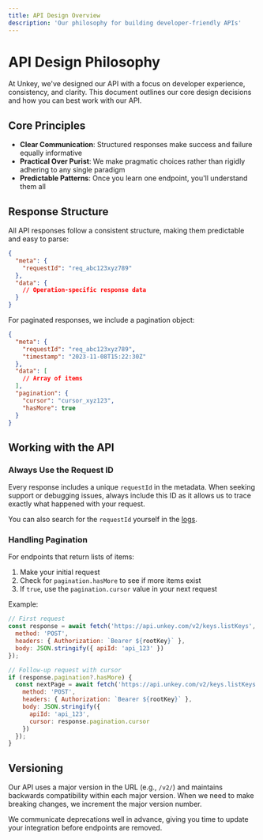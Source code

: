 ```yaml
---
title: API Design Overview
description: 'Our philosophy for building developer-friendly APIs'
---
```


# API Design Philosophy

At Unkey, we've designed our API with a focus on developer experience, consistency, and clarity. This document outlines our core design decisions and how you can best work with our API.

## Core Principles

- **Clear Communication**: Structured responses make success and failure equally informative
- **Practical Over Purist**: We make pragmatic choices rather than rigidly adhering to any single paradigm
- **Predictable Patterns**: Once you learn one endpoint, you'll understand them all

## Response Structure

All API responses follow a consistent structure, making them predictable and easy to parse:

```json
{
  "meta": {
    "requestId": "req_abc123xyz789"
  },
  "data": {
    // Operation-specific response data
  }
}
```

For paginated responses, we include a pagination object:

```json
{
  "meta": {
    "requestId": "req_abc123xyz789",
    "timestamp": "2023-11-08T15:22:30Z"
  },
  "data": [
    // Array of items
  ],
  "pagination": {
    "cursor": "cursor_xyz123",
    "hasMore": true
  }
}
```

## Working with the API

### Always Use the Request ID

Every response includes a unique `requestId` in the metadata. When seeking support or debugging issues, always include this ID as it allows us to trace exactly what happened with your request.

You can also search for the `requestId` yourself in the [logs](https://app.unkey.com/logs).

### Handling Pagination

For endpoints that return lists of items:

1. Make your initial request
2. Check for `pagination.hasMore` to see if more items exist
3. If `true`, use the `pagination.cursor` value in your next request

Example:

```js
// First request
const response = await fetch('https://api.unkey.com/v2/keys.listKeys', {
  method: 'POST',
  headers: { Authorization: `Bearer ${rootKey}` },
  body: JSON.stringify({ apiId: 'api_123' })
});

// Follow-up request with cursor
if (response.pagination?.hasMore) {
  const nextPage = await fetch('https://api.unkey.com/v2/keys.listKeys', {
    method: 'POST',
    headers: { Authorization: `Bearer ${rootKey}` },
    body: JSON.stringify({
      apiId: 'api_123',
      cursor: response.pagination.cursor
    })
  });
}
```

## Versioning

Our API uses a major version in the URL (e.g., `/v2/`) and maintains backwards compatibility within each major version. When we need to make breaking changes, we increment the major version number.

We communicate deprecations well in advance, giving you time to update your integration before endpoints are removed.
